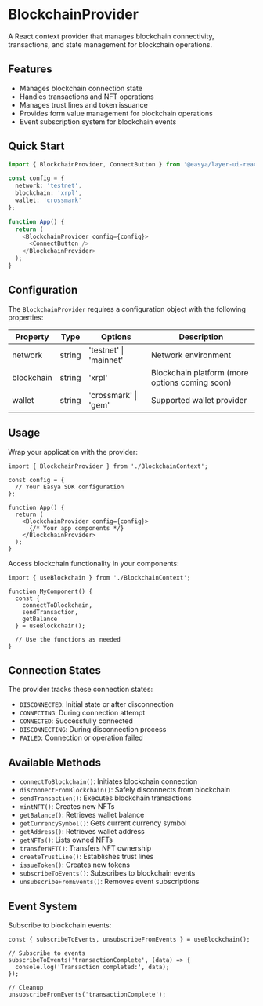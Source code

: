 # BlockchainProvider

A React context provider that manages blockchain connectivity, transactions, and state management for blockchain operations.

## Features

- Manages blockchain connection state
- Handles transactions and NFT operations
- Manages trust lines and token issuance
- Provides form value management for blockchain operations
- Event subscription system for blockchain events

## Quick Start

```typescript
import { BlockchainProvider, ConnectButton } from '@easya/layer-ui-react';

const config = {
  network: 'testnet',
  blockchain: 'xrpl',
  wallet: 'crossmark'
};

function App() {
  return (
    <BlockchainProvider config={config}>
      <ConnectButton />
    </BlockchainProvider>
  );
}
```

## Configuration

The `BlockchainProvider` requires a configuration object with the following properties:

| Property | Type | Options | Description |
|----------|------|---------|-------------|
| network | string | 'testnet' \| 'mainnet' | Network environment |
| blockchain | string | 'xrpl' | Blockchain platform (more options coming soon) |
| wallet | string | 'crossmark' \| 'gem' | Supported wallet provider |

## Usage

Wrap your application with the provider:

```tsx
import { BlockchainProvider } from './BlockchainContext';

const config = {
  // Your Easya SDK configuration
};

function App() {
  return (
    <BlockchainProvider config={config}>
      {/* Your app components */}
    </BlockchainProvider>
  );
}
```

Access blockchain functionality in your components:

```tsx
import { useBlockchain } from './BlockchainContext';

function MyComponent() {
  const { 
    connectToBlockchain, 
    sendTransaction, 
    getBalance 
  } = useBlockchain();

  // Use the functions as needed
}
```

## Connection States

The provider tracks these connection states:

- `DISCONNECTED`: Initial state or after disconnection
- `CONNECTING`: During connection attempt
- `CONNECTED`: Successfully connected
- `DISCONNECTING`: During disconnection process
- `FAILED`: Connection or operation failed

## Available Methods

- `connectToBlockchain()`: Initiates blockchain connection
- `disconnectFromBlockchain()`: Safely disconnects from blockchain
- `sendTransaction()`: Executes blockchain transactions
- `mintNFT()`: Creates new NFTs
- `getBalance()`: Retrieves wallet balance
- `getCurrencySymbol()`: Gets current currency symbol
- `getAddress()`: Retrieves wallet address
- `getNFTs()`: Lists owned NFTs
- `transferNFT()`: Transfers NFT ownership
- `createTrustLine()`: Establishes trust lines
- `issueToken()`: Creates new tokens
- `subscribeToEvents()`: Subscribes to blockchain events
- `unsubscribeFromEvents()`: Removes event subscriptions

## Event System

Subscribe to blockchain events:

```tsx
const { subscribeToEvents, unsubscribeFromEvents } = useBlockchain();

// Subscribe to events
subscribeToEvents('transactionComplete', (data) => {
  console.log('Transaction completed:', data);
});

// Cleanup
unsubscribeFromEvents('transactionComplete');
```
